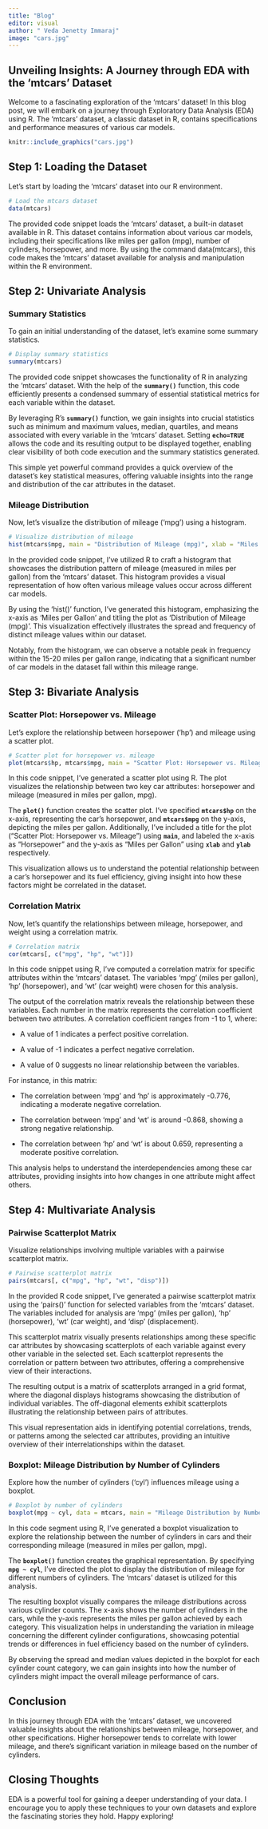 ---
title: "Blog"
editor: visual
author: " Veda Jenetty Immaraj" 
image: "cars.jpg"
---

## **Unveiling Insights: A Journey through EDA with the 'mtcars' Dataset**

Welcome to a fascinating exploration of the 'mtcars' dataset! In this blog post, we will embark on a journey through Exploratory Data Analysis (EDA) using R. The 'mtcars' dataset, a classic dataset in R, contains specifications and performance measures of various car models.

```{r, echo=TRUE}
knitr::include_graphics("cars.jpg")
```

## **Step 1: Loading the Dataset**

Let's start by loading the 'mtcars' dataset into our R environment.

```{r, echo=TRUE}
# Load the mtcars dataset
data(mtcars)

```

The provided code snippet loads the 'mtcars' dataset, a built-in dataset available in R. This dataset contains information about various car models, including their specifications like miles per gallon (mpg), number of cylinders, horsepower, and more. By using the command data(mtcars), this code makes the 'mtcars' dataset available for analysis and manipulation within the R environment.

## **Step 2: Univariate Analysis**

### **Summary Statistics**

To gain an initial understanding of the dataset, let's examine some summary statistics.

```{r, echo=TRUE}

# Display summary statistics
summary(mtcars)
```

The provided code snippet showcases the functionality of R in analyzing the 'mtcars' dataset. With the help of the **`summary()`** function, this code efficiently presents a condensed summary of essential statistical metrics for each variable within the dataset.

By leveraging R's **`summary()`** function, we gain insights into crucial statistics such as minimum and maximum values, median, quartiles, and means associated with every variable in the 'mtcars' dataset. Setting **`echo=TRUE`** allows the code and its resulting output to be displayed together, enabling clear visibility of both code execution and the summary statistics generated.

This simple yet powerful command provides a quick overview of the dataset's key statistical measures, offering valuable insights into the range and distribution of the car attributes in the dataset.

### **Mileage Distribution**

Now, let's visualize the distribution of mileage ('mpg') using a histogram.

```{r, echo=TRUE}
# Visualize distribution of mileage
hist(mtcars$mpg, main = "Distribution of Mileage (mpg)", xlab = "Miles per Gallon")

```

In the provided code snippet, I've utilized R to craft a histogram that showcases the distribution pattern of mileage (measured in miles per gallon) from the 'mtcars' dataset. This histogram provides a visual representation of how often various mileage values occur across different car models.

By using the 'hist()' function, I've generated this histogram, emphasizing the x-axis as 'Miles per Gallon' and titling the plot as 'Distribution of Mileage (mpg)'. This visualization effectively illustrates the spread and frequency of distinct mileage values within our dataset.

Notably, from the histogram, we can observe a notable peak in frequency within the 15-20 miles per gallon range, indicating that a significant number of car models in the dataset fall within this mileage range.

## **Step 3: Bivariate Analysis**

### **Scatter Plot: Horsepower vs. Mileage**

Let's explore the relationship between horsepower ('hp') and mileage using a scatter plot.

```{r, echo=TRUE}
# Scatter plot for horsepower vs. mileage
plot(mtcars$hp, mtcars$mpg, main = "Scatter Plot: Horsepower vs. Mileage", xlab = "Horsepower", ylab = "Miles per Gallon")

```

In this code snippet, I've generated a scatter plot using R. The plot visualizes the relationship between two key car attributes: horsepower and mileage (measured in miles per gallon, mpg).

The **`plot()`** function creates the scatter plot. I've specified **`mtcars$hp`** on the x-axis, representing the car's horsepower, and **`mtcars$mpg`** on the y-axis, depicting the miles per gallon. Additionally, I've included a title for the plot ("Scatter Plot: Horsepower vs. Mileage") using **`main`**, and labeled the x-axis as "Horsepower" and the y-axis as "Miles per Gallon" using **`xlab`** and **`ylab`** respectively.

This visualization allows us to understand the potential relationship between a car's horsepower and its fuel efficiency, giving insight into how these factors might be correlated in the dataset.

### **Correlation Matrix**

Now, let's quantify the relationships between mileage, horsepower, and weight using a correlation matrix.

```{r, echo=TRUE}
# Correlation matrix
cor(mtcars[, c("mpg", "hp", "wt")])

```

In this code snippet using R, I've computed a correlation matrix for specific attributes within the 'mtcars' dataset. The variables 'mpg' (miles per gallon), 'hp' (horsepower), and 'wt' (car weight) were chosen for this analysis.

The output of the correlation matrix reveals the relationship between these variables. Each number in the matrix represents the correlation coefficient between two attributes. A correlation coefficient ranges from -1 to 1, where:

-   A value of 1 indicates a perfect positive correlation.

-   A value of -1 indicates a perfect negative correlation.

-   A value of 0 suggests no linear relationship between the variables.

For instance, in this matrix:

-   The correlation between 'mpg' and 'hp' is approximately -0.776, indicating a moderate negative correlation.

-   The correlation between 'mpg' and 'wt' is around -0.868, showing a strong negative relationship.

-   The correlation between 'hp' and 'wt' is about 0.659, representing a moderate positive correlation.

This analysis helps to understand the interdependencies among these car attributes, providing insights into how changes in one attribute might affect others.

## **Step 4: Multivariate Analysis**

### **Pairwise Scatterplot Matrix**

Visualize relationships involving multiple variables with a pairwise scatterplot matrix.

```{r, echo=TRUE}
# Pairwise scatterplot matrix
pairs(mtcars[, c("mpg", "hp", "wt", "disp")])
```

In the provided R code snippet, I've generated a pairwise scatterplot matrix using the 'pairs()' function for selected variables from the 'mtcars' dataset. The variables included for analysis are 'mpg' (miles per gallon), 'hp' (horsepower), 'wt' (car weight), and 'disp' (displacement).

This scatterplot matrix visually presents relationships among these specific car attributes by showcasing scatterplots of each variable against every other variable in the selected set. Each scatterplot represents the correlation or pattern between two attributes, offering a comprehensive view of their interactions.

The resulting output is a matrix of scatterplots arranged in a grid format, where the diagonal displays histograms showcasing the distribution of individual variables. The off-diagonal elements exhibit scatterplots illustrating the relationship between pairs of attributes.

This visual representation aids in identifying potential correlations, trends, or patterns among the selected car attributes, providing an intuitive overview of their interrelationships within the dataset.

### **Boxplot: Mileage Distribution by Number of Cylinders**

Explore how the number of cylinders ('cyl') influences mileage using a boxplot.

```{r, echo=TRUE}
# Boxplot by number of cylinders
boxplot(mpg ~ cyl, data = mtcars, main = "Mileage Distribution by Number of Cylinders", xlab = "Number of Cylinders", ylab = "Miles per Gallon")

```

In this code segment using R, I've generated a boxplot visualization to explore the relationship between the number of cylinders in cars and their corresponding mileage (measured in miles per gallon, mpg).

The **`boxplot()`** function creates the graphical representation. By specifying **`mpg ~ cyl`**, I've directed the plot to display the distribution of mileage for different numbers of cylinders. The 'mtcars' dataset is utilized for this analysis.

The resulting boxplot visually compares the mileage distributions across various cylinder counts. The x-axis shows the number of cylinders in the cars, while the y-axis represents the miles per gallon achieved by each category. This visualization helps in understanding the variation in mileage concerning the different cylinder configurations, showcasing potential trends or differences in fuel efficiency based on the number of cylinders.

By observing the spread and median values depicted in the boxplot for each cylinder count category, we can gain insights into how the number of cylinders might impact the overall mileage performance of cars.

## **Conclusion**

In this journey through EDA with the 'mtcars' dataset, we uncovered valuable insights about the relationships between mileage, horsepower, and other specifications. Higher horsepower tends to correlate with lower mileage, and there's significant variation in mileage based on the number of cylinders.

## **Closing Thoughts**

EDA is a powerful tool for gaining a deeper understanding of your data. I encourage you to apply these techniques to your own datasets and explore the fascinating stories they hold. Happy exploring!
